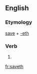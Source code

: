 ==English==

===Etymology===
[[save]] + [[-eth]]

===Verb===
{{infl|en|verb form}}

# {{archaic third-person singular of|save}}

[[fr:saveth]]